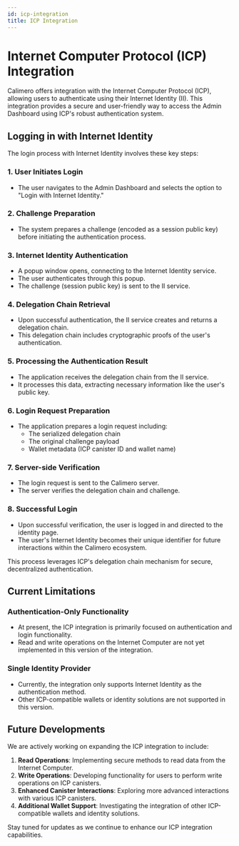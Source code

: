 ```yaml
---
id: icp-integration
title: ICP Integration
---
```


# Internet Computer Protocol (ICP) Integration

Calimero offers integration with the Internet Computer Protocol (ICP), allowing users to authenticate using their Internet Identity (II). This integration provides a secure and user-friendly way to access the Admin Dashboard using ICP's robust authentication system.

## Logging in with Internet Identity

The login process with Internet Identity involves these key steps:

### 1. User Initiates Login
- The user navigates to the Admin Dashboard and selects the option to "Login with Internet Identity."

### 2. Challenge Preparation
- The system prepares a challenge (encoded as a session public key) before initiating the authentication process.

### 3. Internet Identity Authentication
- A popup window opens, connecting to the Internet Identity service.
- The user authenticates through this popup.
- The challenge (session public key) is sent to the II service.

### 4. Delegation Chain Retrieval
- Upon successful authentication, the II service creates and returns a delegation chain.
- This delegation chain includes cryptographic proofs of the user's authentication.

### 5. Processing the Authentication Result
- The application receives the delegation chain from the II service.
- It processes this data, extracting necessary information like the user's public key.

### 6. Login Request Preparation
- The application prepares a login request including:
  - The serialized delegation chain
  - The original challenge payload
  - Wallet metadata (ICP canister ID and wallet name)

### 7. Server-side Verification
- The login request is sent to the Calimero server.
- The server verifies the delegation chain and challenge.

### 8. Successful Login
- Upon successful verification, the user is logged in and directed to the identity page.
- The user's Internet Identity becomes their unique identifier for future interactions within the Calimero ecosystem.

This process leverages ICP's delegation chain mechanism for secure, decentralized authentication.

## Current Limitations

### Authentication-Only Functionality
- At present, the ICP integration is primarily focused on authentication and login functionality.
- Read and write operations on the Internet Computer are not yet implemented in this version of the integration.

### Single Identity Provider
- Currently, the integration only supports Internet Identity as the authentication method.
- Other ICP-compatible wallets or identity solutions are not supported in this version.

## Future Developments

We are actively working on expanding the ICP integration to include:

1. **Read Operations**: Implementing secure methods to read data from the Internet Computer.
2. **Write Operations**: Developing functionality for users to perform write operations on ICP canisters.
3. **Enhanced Canister Interactions**: Exploring more advanced interactions with various ICP canisters.
4. **Additional Wallet Support**: Investigating the integration of other ICP-compatible wallets and identity solutions.

Stay tuned for updates as we continue to enhance our ICP integration capabilities.
